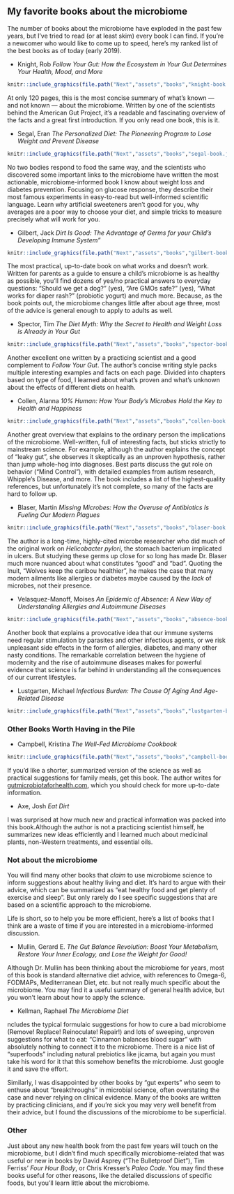 ## My favorite books about the microbiome {#favoriteBooks}

The number of books about the microbiome have exploded in the past few years, but I've tried to read (or at least skim) every book I can find. If you're a newcomer who would like to come up to speed, here's my ranked list of the best books as of today (early 2019).

* Knight, Rob *Follow Your Gut: How the Ecosystem in Your Gut Determines Your Health, Mood, and More*

```r

knitr::include_graphics(file.path("Next","assets","books","knight-book.jpeg"), error=FALSE)
```



At only 120 pages, this is the most concise summary of what’s known — and not known — about the microbiome. Written by one of the scientists behind the American Gut Project, it’s a readable and fascinating overview of the facts and a great first introduction. If you only read one book, this is it.


* Segal, Eran *The Personalized Diet: The Pioneering Program to Lose Weight and Prevent Disease*


```r

knitr::include_graphics(file.path("Next","assets","books","segal-book.jpeg"), error=FALSE)
```

No two bodies respond to food the same way, and the scientists who discovered some important links to the microbiome have written the most actionable, microbiome-informed book I know about weight loss and diabetes prevention. Focusing on glucose response, they describe their most famous experiments in easy-to-read but well-informed scientific language. Learn why artificial sweeteners aren’t good for you, why averages are a poor way to choose your diet, and simple tricks to measure precisely what will work for you.




* Gilbert, Jack *Dirt Is Good: The Advantage of Germs for your Child's Developing Immune System"*


```r

knitr::include_graphics(file.path("Next","assets","books","gilbert-book.jpeg"), error=FALSE)
```

The most practical, up-to-date book on what works and doesn’t work. Written for parents as a guide to ensure a child’s microbiome is as healthy as possible, you’ll find dozens of yes/no practical answers to everyday questions: “Should we get a dog?” (yes), “Are GMOs safe?” (yes), “What works for diaper rash?” (probiotic yogurt) and much more. Because, as the book points out, the microbiome changes little after about age three, most of the advice is general enough to apply to adults as well.


* Spector, Tim *The Diet Myth: Why the Secret to Health and Weight Loss is Already in Your Gut*


```r

knitr::include_graphics(file.path("Next","assets","books","spector-book.jpeg"), error=FALSE)
```


Another excellent one written by a practicing scientist and a good complement to *Follow Your Gut*. The author's concise writing style packs multiple interesting examples and facts on each page. Divided into chapters based on type of food, I learned about what's proven and what's unknown about the effects of different diets on health.

* Collen, Alanna *10% Human: How Your Body's Microbes Hold the Key to Health and Happiness*

```r

knitr::include_graphics(file.path("Next","assets","books","collen-book.jpeg"), error=FALSE)
```


Another great overview that explains to the ordinary person the implications of the microbiome. Well-written, full of interesting facts, but sticks strictly to mainstream science. For example, although the author explains the concept of "leaky gut", she observes it skeptically as an unproven hypothesis, rather than jump whole-hog into diagnoses. Best parts discuss the gut role on behavior ("Mind Control"), with detailed examples from autism research, Whipple's Disease, and more. The book includes a list of the highest-quality references, but unfortunately it's not complete, so many of the facts are hard to follow up.

* Blaser, Martin *Missing Microbes: How the Overuse of Antibiotics Is Fueling Our Modern Plagues*

```r

knitr::include_graphics(file.path("Next","assets","books","blaser-book.jpeg"), error=FALSE)
```

The author is a long-time, highly-cited microbe researcher who did much of the original work on _Helicobacter pylori_, the stomach bacterium implicated in ulcers. But studying these germs up close for so long has made Dr. Blaser much more nuanced about what constitutes "good" and "bad". Quoting the Inuit, "Wolves keep the caribou healthier", he makes the case that many modern ailments like allergies or diabetes maybe caused by the _lack_ of microbes, not their presence.


* Velasquez-Manoff, Moises *An Epidemic of Absence: A New Way of Understanding Allergies and Autoimmune Diseases*

```r

knitr::include_graphics(file.path("Next","assets","books","absence-book.jpeg"), error=FALSE)
```


Another book that explains a provocative idea that our immune systems need regular stimulation by parasites and other infectious agents, or we risk unpleasant side effects in the form of allergies, diabetes, and many other nasty conditions. The remarkable correlation between the hygiene of modernity and the rise of autoimmune diseases makes for powerful evidence that science is far behind in understanding all the consequences of our current lifestyles.


* Lustgarten, Michael *Infectious Burden: The Cause Of Aging And Age-Related Disease*

```r

knitr::include_graphics(file.path("Next","assets","books","lustgarten-book.jpeg"), error=FALSE)
```



### Other Books Worth Having in the Pile

* Campbell, Kristina *The Well-Fed Microbiome Cookbook*


```r

knitr::include_graphics(file.path("Next","assets","books","campbell-book.jpeg"), error=FALSE)
```



If you'd like a shorter, summarized version of the science as well as practical suggestions for family meals, get this book. The author writes for [gutmicrobiotaforhealth.com](http://gutmicrobiotaforhealth.com), which you should check for more up-to-date information.

* Axe, Josh *Eat Dirt*

I was surprised at how much new and practical information was packed into this book.Although the author is not a practicing scientist himself, he summarizes new ideas efficiently and I learned much about medicinal plants, non-Western treatments, and  essential oils.


### Not about the microbiome 

You will find many other books that _claim_ to use microbiome science to inform suggestions about healthy living and diet. It's hard to argue with their advice, which can be summarized as "eat healthy food and get plenty of exercise and sleep". But only rarely do I see specific suggestions that are based on a scientific approach to the microbiome.

Life is short, so to help you be more efficient, here's a list of books that I think are a waste of time if you are interested in a microbiome-informed discussion.

* Mullin, Gerard E. *The Gut Balance Revolution: Boost Your Metabolism, Restore Your Inner Ecology, and Lose the Weight for Good!*

Although Dr. Mullin has been thinking about the microbiome for years, most of this book is standard alternative diet advice, with references to Omega-6, FODMAPs, Mediterranean Diet, etc. but not really much specific about the microbiome. You may find it a useful summary of general health advice, but you won't learn about how to apply the science.

* Kellman, Raphael *The Microbiome Diet* 

ncludes the typical formulaic suggestions for how to cure a bad microbiome (Remove! Replace! Reinoculate! Repair!) and lots of sweeping, unproven suggestions for what to eat: “Cinnamon balances blood sugar” with absolutely nothing to connect it to the microbiome. There is a nice list of “superfoods” including natural prebiotics like jicama, but again you must take his word for it that this somehow benefits the microbiome. Just google it and save the effort.

Similarly, I was disappointed by other books by "gut experts" who seem to enthuse about "breakthroughs" in microbial science, often overstating the case and never relying on clinical evidence. Many of the books are written by practicing clinicians, and if you're sick you may very well benefit from their advice, but I found the discussions of the microbiome to be superficial.

### Other

Just about any new health book from the past few years will touch on the microbiome, but I didn’t find much specifically microbiome-related that was useful or new in books by David Asprey (“The Bulletproof Diet”), Tim Ferriss’ *Four Hour Body*, or Chris Kresser’s *Paleo Code*. You may find these books useful for other reasons, like the detailed discussions of specific foods, but you’ll learn little about the microbiome.


